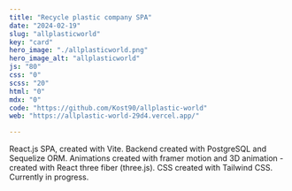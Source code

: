 ```yaml
---
title: "Recycle plastic company SPA"
date: "2024-02-19"
slug: "allplasticworld"
key: "card"
hero_image: "./allplasticworld.png"
hero_image_alt: "allplasticworld"
js: "80"
css: "0"
scss: "20"
html: "0"
mdx: "0"
code: "https://github.com/Kost90/allplastic-world"
web: "https://allplastic-world-29d4.vercel.app/"

---
```



React.js SPA, created with Vite. Backend created with PostgreSQL and Sequelize ORM. Animations created with framer motion and 3D animation - created with React three fiber (three.js). CSS created with Tailwind CSS. Currently in progress.
